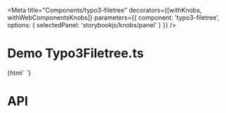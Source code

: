 
<Meta
  title="Components/typo3-filetree"
  decorators={[withKnobs, withWebComponentsKnobs]}
  parameters={{ component: 'typo3-filetree', options: { selectedPanel: 'storybookjs/knobs/panel' } }}
  />

# Demo Typo3Filetree.ts

<Preview>
    <Story name="Filetree" height="220px">
    {html`
      <typo3-filetree style="height:100px;" nodes='
        [
          {
            "stateIdentifier": "0_0",
            "identifier": 0,
            "depth": 0,
            "tip": "id=0",
            "icon": "apps-filetree-mount",
            "name": "New TYPO3 site",
            "nameSourceField": "title",
            "mountPoint": 0,
            "workspaceId": 0,
            "siblingsCount": 1,
            "siblingsPosition": 1,
            "allowDelete": true,
            "allowEdit": true,
            "hasChildren": true,
            "isMountPoint": true,
            "loaded": true
          },
          {
            "stateIdentifier": "0_1",
            "identifier": 1,
            "depth": 1,
            "tip": "id=1 - Hidden",
            "icon": "apps-filetree-folder-default",
            "name": "Dummy Page",
            "nameSourceField": "title",
            "mountPoint": 0,
            "workspaceId": 1,
            "siblingsCount": 1,
            "siblingsPosition": 1,
            "allowDelete": true,
            "allowEdit": true,
            "overlayIcon": "overlay-hidden"
          }
        ]
      '></typo3-filetree>
    `}
    </Story>
</Preview>

# API

<Props of="typo3-filetree" />

